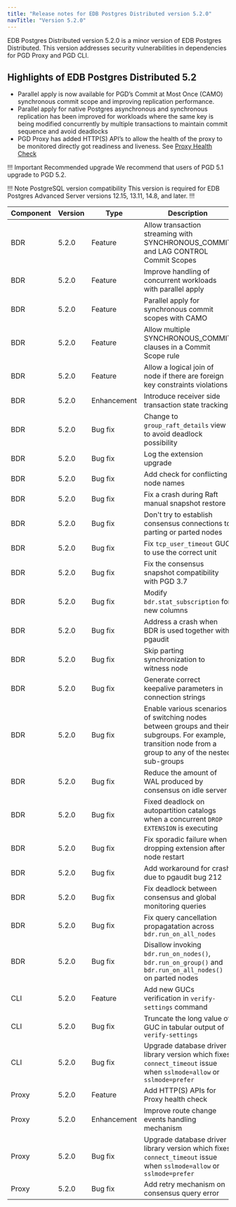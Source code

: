 ```yaml
---
title: "Release notes for EDB Postgres Distributed version 5.2.0"
navTitle: "Version 5.2.0"
---
```


EDB Postgres Distributed version 5.2.0 is a minor version of EDB Postgres Distributed.
This version addresses security vulnerabilities in dependencies for PGD Proxy and PGD CLI.

## Highlights of EDB  Postgres Distributed 5.2

* Parallel apply is now available for PGD’s Commit at Most Once (CAMO) synchronous commit scope and improving replication performance.
* Parallel apply for native Postgres asynchronous and synchronous replication has been improved for workloads where the same key is being modified concurrently by multiple transactions to maintain commit sequence and avoid deadlocks
* PGD Proxy has added HTTP(S) API’s to allow the health of the proxy to be monitored directly got readiness and liveness. See [Proxy Health Check](../routing/proxy/#proxy-health-check)

!!! Important Recommended upgrade
    We recommend that users of PGD 5.1 upgrade to PGD 5.2.

!!! Note PostgreSQL version compatibility
This version is required for EDB Postgres Advanced Server versions 12.15, 13.11, 14.8, and later.
!!!


| Component | Version | Type            | Description  |
|-----------|---------|-----------------|--------------|
| BDR       | 5.2.0   | Feature         | Allow transaction streaming with SYNCHRONOUS_COMMIT and LAG CONTROL Commit Scopes |
| BDR       | 5.2.0   | Feature         | Improve handling of concurrent workloads with parallel apply |
| BDR       | 5.2.0   | Feature         | Parallel apply for synchronous commit scopes with CAMO |
| BDR       | 5.2.0   | Feature         | Allow multiple SYNCHRONOUS_COMMIT clauses in a Commit Scope rule |
| BDR       | 5.2.0   | Feature         | Allow a logical join of node if there are foreign key constraints violations |
| BDR       | 5.2.0   | Enhancement     | Introduce receiver side transaction state tracking |
| BDR       | 5.2.0   | Bug fix         | Change to `group_raft_details` view to avoid deadlock possibility |
| BDR       | 5.2.0   | Bug fix         | Log the extension upgrade |
| BDR       | 5.2.0   | Bug fix         | Add check for conflicting node names |
| BDR       | 5.2.0   | Bug fix         | Fix a crash during Raft manual snapshot restore |
| BDR       | 5.2.0   | Bug fix         | Don't try to establish consensus connections to parting or parted nodes |
| BDR       | 5.2.0   | Bug fix         | Fix `tcp_user_timeout` GUC to use the correct unit |
| BDR       | 5.2.0   | Bug fix         | Fix the consensus snapshot compatibility with PGD 3.7 |
| BDR       | 5.2.0   | Bug fix         | Modify `bdr.stat_subscription` for new columns |
| BDR       | 5.2.0   | Bug fix         | Address a crash when BDR is used together with pgaudit |
| BDR       | 5.2.0   | Bug fix         | Skip parting synchronization to witness node |
| BDR       | 5.2.0   | Bug fix         | Generate correct keepalive parameters in connection strings |
| BDR       | 5.2.0   | Bug fix         | Enable various scenarios of switching nodes between groups and their subgroups. For example, transition node from a group to any of the nested sub-groups|
| BDR       | 5.2.0   | Bug fix         | Reduce the amount of WAL produced by consensus on idle server |
| BDR       | 5.2.0   | Bug fix         | Fixed deadlock on autopartition catalogs when a concurrent `DROP EXTENSION` is executing |
| BDR       | 5.2.0   | Bug fix         | Fix sporadic failure when dropping extension after node restart |
| BDR       | 5.2.0   | Bug fix         | Add workaround for crash due to pgaudit bug 212 |
| BDR       | 5.2.0   | Bug fix         | Fix deadlock between consensus and global monitoring queries |
| BDR       | 5.2.0   | Bug fix         | Fix query cancellation propagatation across `bdr.run_on_all_nodes` |
| BDR       | 5.2.0   | Bug fix         | Disallow invoking `bdr.run_on_nodes()`, `bdr.run_on_group()` and `bdr.run_on_all_nodes()` on parted nodes |
| CLI       | 5.2.0   | Feature         | Add new GUCs verification in `verify-settings` command |
| CLI       | 5.2.0   | Bug fix         | Truncate the long value of GUC in tabular output of `verify-settings` |
| CLI       | 5.2.0   | Bug fix         | Upgrade database driver library version which fixes `connect_timeout` issue when `sslmode=allow` or `sslmode=prefer` |
| Proxy     | 5.2.0   | Feature         | Add HTTP(S) APIs for Proxy health check |
| Proxy     | 5.2.0   | Enhancement     | Improve route change events handling mechanism |
| Proxy     | 5.2.0   | Bug fix         | Upgrade database driver library version which fixes `connect_timeout` issue when `sslmode=allow` or `sslmode=prefer` |
| Proxy     | 5.2.0   | Bug fix         | Add retry mechanism on consensus query error |
